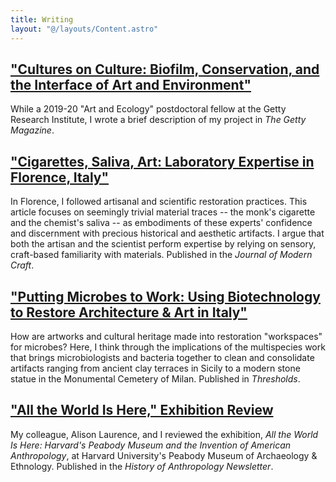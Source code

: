 ```yaml
---
title: Writing
layout: "@/layouts/Content.astro"
---
```



## ["Cultures on Culture: Biofilm, Conservation, and the Interface of Art and Environment"][getty_cultures]

While a 2019-20 "Art and Ecology" postdoctoral fellow at the Getty Research Institute, I wrote a brief description of my
project in _The Getty Magazine_.

## ["Cigarettes, Saliva, Art: Laboratory Expertise in Florence, Italy"][cigarettes_florence]

In Florence, I followed artisanal and scientific restoration practices. This article focuses on seemingly trivial
material traces -- the monk's cigarette and the chemist's saliva -- as embodiments of these experts' confidence and
discernment with precious historical and aesthetic artifacts. I argue that both the artisan and the scientist perform
expertise by relying on sensory, craft-based familiarity with materials. Published in the _Journal of Modern Craft_.

## <a href={Microbes}>"Putting Microbes to Work: Using Biotechnology to Restore Architecture & Art in Italy"</a>

How are artworks and cultural heritage made into restoration "workspaces" for microbes? Here, I think through the
implications of the multispecies work that brings microbiologists and bacteria together to clean and consolidate
artifacts ranging from ancient clay terraces in Sicily to a modern stone statue in the Monumental Cemetery of Milan.
Published in _Thresholds_.

## ["All the World Is Here," Exhibition Review][all_world]

My colleague, Alison Laurence, and I reviewed the exhibition, _All the World Is Here: Harvard's Peabody Museum and the
Invention of American Anthropology_, at Harvard University's Peabody Museum of Archaeology & Ethnology. Published in the
_History of Anthropology Newsletter_.

[getty_cultures]: https://www.getty.edu/about/whatwedo/getty_magazine/gettymag_spring2020.pdf
[cigarettes_florence]: https://www.tandfonline.com/eprint/a4XxE3yTrtvwDtCUekA8/full
[all_world]: http://histanthro.org/reviews/all-the-world-is-here/
